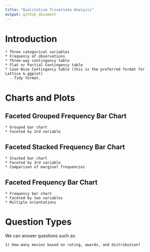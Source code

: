 ```yaml
---
title: "Qualitative Trivariate Analysis"
output: github_document
---
```



# Introduction

    * Three categorical variables
    * Frequency of observations
    * Three-way contingency table
    * Flat or Partial Contingency table
    * Case Wise Contingency table (this is the preferred format for Lattice & ggplot)
      - Tidy format.
    
    
# Charts and Plots

## Faceted Grouped Frequency Bar Chart
    
    * Grouped bar chart
    * Faceted by 3rd variable
    
## Faceted Stacked Frequency Bar Chart

    * Stacked bar chart
    * Faceted by 3rd variable
    * Comparison of marginal frequencies
    
## Faceted Frequency Bar Chart

    * Frequency bar chart
    * Faceted by two variables
    * Multiple orientations

# Question Types

We can answer questions such as:

    1) How many movies based on rating, awards, and distribution?